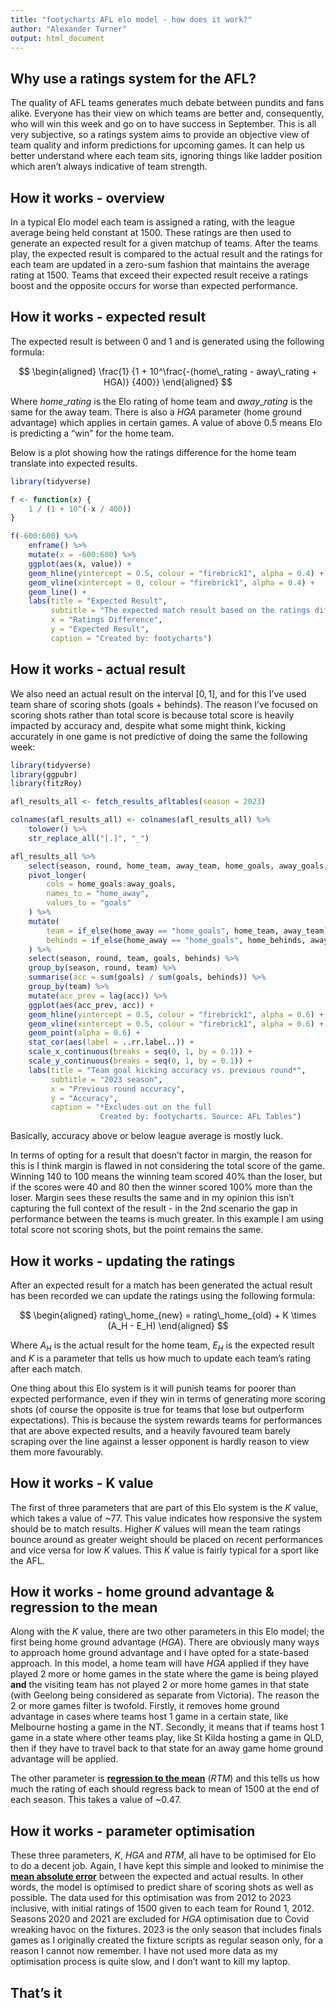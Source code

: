 ```yaml
---
title: "footycharts AFL elo model - how does it work?"
author: "Alexander Turner"
output: html_document
---
```


## Why use a ratings system for the AFL?

The quality of AFL teams generates much debate between pundits and fans alike. Everyone has their view on which teams are better and, consequently, who will win this week and go on to have success in September. This is all very subjective, so a ratings system aims to provide an objective view of team quality and inform predictions for upcoming games. It can help us better understand where each team sits, ignoring things like ladder position which aren't always indicative of team strength. 

## How it works - overview

In a typical Elo model each team is assigned a rating, with the league average being held constant at 1500. These ratings are then used to generate an expected result for a given matchup of teams. After the teams play, the expected result is compared to the actual result and the ratings for each team are updated in a zero-sum fashion that maintains the average rating at 1500. Teams that exceed their expected result receive a ratings boost and the opposite occurs for worse than expected performance. 

## How it works - expected result

The expected result is between 0 and 1 and is generated using the following formula:

$$
\begin{aligned}
\frac{1} {1 + 10^\frac{-(home\_rating - away\_rating + HGA)} {400}}
\end{aligned}
$$

Where $home\_rating$ is the Elo rating of home team and $away\_rating$ is the same for the away team. There is also a $HGA$ parameter (home ground advantage) which applies in certain games. A value of above 0.5 means Elo is predicting a "win" for the home team. 

Below is a plot showing how the ratings difference for the home team translate into expected results. 

```r
library(tidyverse)

f <- function(x) {
    1 / (1 + 10^(-x / 400))
}

f(-600:600) %>% 
    enframe() %>%
    mutate(x = -600:600) %>% 
    ggplot(aes(x, value)) +
    geom_hline(yintercept = 0.5, colour = "firebrick1", alpha = 0.4) +
    geom_vline(xintercept = 0, colour = "firebrick1", alpha = 0.4) +
    geom_line() +
    labs(title = "Expected Result",
         subtitle = "The expected match result based on the ratings difference for a home team",
         x = "Ratings Difference",
         y = "Expected Result",
         caption = "Created by: footycharts")
```


## How it works - actual result

We also need an actual result on the interval $[0,1]$, and for this I've used team share of scoring shots (goals + behinds). The reason I've focused on scoring shots rather than total score is because total score is heavily impacted by accuracy and, despite what some might think, kicking accurately in one game is not predictive of doing the same the following week:

```r
library(tidyverse)
library(ggpubr)
library(fitzRoy)

afl_results_all <- fetch_results_afltables(season = 2023)

colnames(afl_results_all) <- colnames(afl_results_all) %>% 
    tolower() %>% 
    str_replace_all("[.]", "_")

afl_results_all %>%
    select(season, round, home_team, away_team, home_goals, away_goals, home_behinds, away_behinds) %>%
    pivot_longer(
        cols = home_goals:away_goals,
        names_to = "home_away",
        values_to = "goals"
    ) %>% 
    mutate(
        team = if_else(home_away == "home_goals", home_team, away_team),
        behinds = if_else(home_away == "home_goals", home_behinds, away_behinds)
    ) %>% 
    select(season, round, team, goals, behinds) %>% 
    group_by(season, round, team) %>% 
    summarise(acc = sum(goals) / sum(goals, behinds)) %>% 
    group_by(team) %>% 
    mutate(acc_prev = lag(acc)) %>% 
    ggplot(aes(acc_prev, acc)) +
    geom_hline(yintercept = 0.5, colour = "firebrick1", alpha = 0.6) +
    geom_vline(xintercept = 0.5, colour = "firebrick1", alpha = 0.6) +
    geom_point(alpha = 0.6) +
    stat_cor(aes(label = ..rr.label..)) +
    scale_x_continuous(breaks = seq(0, 1, by = 0.1)) +
    scale_y_continuous(breaks = seq(0, 1, by = 0.1)) +
    labs(title = "Team goal kicking accuracy vs. previous round*",
         subtitle = "2023 season",
         x = "Previous round accuracy",
         y = "Accuracy",
         caption = "*Excludes out on the full
                    Created by: footycharts. Source: AFL Tables")
```

Basically, accuracy above or below league average is mostly luck.

In terms of opting for a result that doesn't factor in margin, the reason for this is I think margin is flawed in not considering the total score of the game. Winning 140 to 100 means the winning team scored 40% than the loser, but if the scores were 40 and 80 then the winner scored 100% more than the loser. Margin sees these results the same and in my opinion this isn't capturing the full context of the result - in the 2nd scenario the gap in performance between the teams is much greater. In this example I am using total score not scoring shots, but the point remains the same.

## How it works - updating the ratings 

After an expected result for a match has been generated the actual result has been recorded we can update the ratings using the following formula: 

$$
\begin{aligned}
rating\_home_{new} = rating\_home_{old} + K \times (A_H - E_H)
\end{aligned}
$$

Where $A_H$ is the actual result for the home team, $E_H$ is the expected result and $K$ is a parameter that tells us how much to update each team's rating after each match. 

One thing about this Elo system is it will punish teams for poorer than expected performance, even if they win in terms of generating more scoring shots (of course the opposite is true for teams that lose but outperform expectations). This is because the system rewards teams for performances that are above expected results, and a heavily favoured team barely scraping over the line against a lesser opponent is hardly reason to view them more favourably.  

## How it works - K value

The first of three parameters that are part of this Elo system is the $K$ value, which takes a value of ~77. This value indicates how responsive the system should be to match results. Higher $K$ values will mean the team ratings bounce around as greater weight should be placed on recent performances and vice versa for low $K$ values. This $K$ value is fairly typical for a sport like the AFL.

## How it works - home ground advantage & regression to the mean

Along with the $K$ value, there are two other parameters in this Elo model; the first being home ground advantage ($HGA$). There are obviously many ways to approach home ground advantage and I have opted for a state-based approach. In this model, a home team will have $HGA$ applied if they have played 2 more or home games in the state where the game is being played __**and**__ the visiting team has not played 2 or more home games in that state (with Geelong being considered as separate from Victoria). The reason the 2 or more games filter is twofold. Firstly, it removes home ground advantage in cases where teams host 1 game in a certain state, like Melbourne hosting a game in the NT. Secondly, it means that if teams host 1 game in a state where other teams play, like St Kilda hosting a game in QLD, then if they have to travel back to that state for an away game home ground advantage will be applied. 

The other parameter is [__regression to the mean__](https://en.wikipedia.org/wiki/Regression_toward_the_mean) ($RTM$) and this tells us how much the rating of each should regress back to mean of 1500 at the end of each season. This takes a value of ~0.47. 

## How it works - parameter optimisation

These three parameters, $K$, $HGA$ and $RTM$, all have to be optimised for Elo to do a decent job. Again, I have kept this simple and looked to minimise the [__mean absolute error__](https://en.wikipedia.org/wiki/Mean_absolute_error) between the expected and actual results. In other words, the model is optimised to predict share of scoring shots as well as possible. The data used for this optimisation was from 2012 to 2023 inclusive, with initial ratings of 1500 given to each team for Round 1, 2012. Seasons 2020 and 2021 are excluded for $HGA$ optimisation due to Covid wreaking havoc on the fixtures. 2023 is the only season that includes finals games as I originally created the fixture scripts as regular season only, for a reason I cannot now remember. I have not used more data as my optimisation process is quite slow, and I don't want to kill my laptop. 

## That's it

